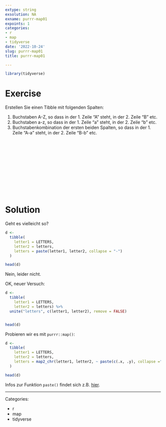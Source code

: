 ```yaml
---
extype: string
exsolution: NA
exname: purrr-map01
expoints: 1
categories:
- r
- map
- tidyverse
date: '2022-10-24'
slug: purrr-map01
title: purrr-map01

---
```





```r
library(tidyverse)
```






# Exercise


Erstellen Sie einen Tibble mit folgenden Spalten:

1. Buchstaben A-Z, so dass in der 1. Zeile "A" steht, in der 2. Zeile "B" etc.
2. Buchstaben a-z,  so dass in der 1. Zeile "a" steht, in der 2. Zeile "b" etc.
3. Buchstabenkombination der ersten beiden Spalten, so dass in der 1. Zeile "A-a" steht, in der 2. Zeile "B-b" etc.



</br>
</br>
</br>
</br>
</br>
</br>
</br>
</br>
</br>
</br>

# Solution

Geht es vielleicht so?

```r
d <-
  tibble(
    letter1 = LETTERS,
    letter2 = letters,
    letters = paste(letter1, letter2, collapse = "-")
  )

head(d)
```

Nein, leider nicht.


OK, neuer Versuch:


```r
d <-
  tibble(
    letter1 = LETTERS,
    letter2 = letters) %>% 
  unite("letters", c(letter1, letter2), remove = FALSE)


head(d)
```


Probieren wir es mit `purrr::map()`:


```r
d <-
  tibble(
    letter1 = LETTERS,
    letter2 = letters,
    letters = map2_chr(letter1, letter2, ~ paste(c(.x, .y), collapse ="-"))
  )

head(d)
```

Infos zur Funktion `paste()` findet sich z.B. [hier](https://www.rdocumentation.org/packages/utile.tools/versions/0.2.7/topics/paste).





---

Categories: 

- r
- map
- tidyverse

